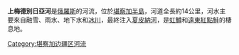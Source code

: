 '''上梅德別日亞河'''是[[俄羅斯|俄羅斯]]的河流，位於[[堪察加半島|堪察加半島]]，河道全長約14公里，河水主要來自融雪、雨水、地下水和[[冰川|冰川]]，最終注入[[夏皮納河|夏皮納河]]，是[[虹鱒|虹鱒]]和[[遠東紅點鮭|遠東紅點鮭]]的棲息地。

{{Russia-geo-stub}}

[[Category:堪察加边疆区河流|Category:堪察加边疆区河流]]